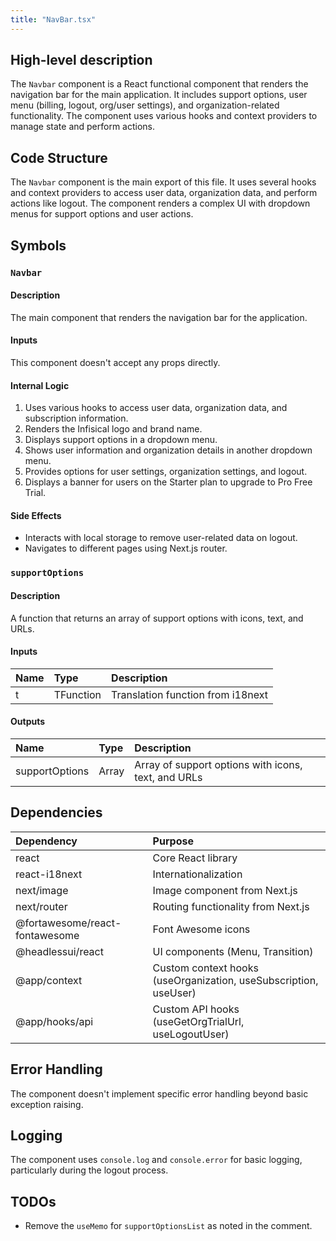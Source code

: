 ```yaml
---
title: "NavBar.tsx"
---
```


## High-level description
The `Navbar` component is a React functional component that renders the navigation bar for the main application. It includes support options, user menu (billing, logout, org/user settings), and organization-related functionality. The component uses various hooks and context providers to manage state and perform actions.

## Code Structure
The `Navbar` component is the main export of this file. It uses several hooks and context providers to access user data, organization data, and perform actions like logout. The component renders a complex UI with dropdown menus for support options and user actions.

## Symbols

### `Navbar`
#### Description
The main component that renders the navigation bar for the application.

#### Inputs
This component doesn't accept any props directly.

#### Internal Logic
1. Uses various hooks to access user data, organization data, and subscription information.
2. Renders the Infisical logo and brand name.
3. Displays support options in a dropdown menu.
4. Shows user information and organization details in another dropdown menu.
5. Provides options for user settings, organization settings, and logout.
6. Displays a banner for users on the Starter plan to upgrade to Pro Free Trial.

#### Side Effects
- Interacts with local storage to remove user-related data on logout.
- Navigates to different pages using Next.js router.

### `supportOptions`
#### Description
A function that returns an array of support options with icons, text, and URLs.

#### Inputs
| Name | Type | Description |
|:-----|:-----|:------------|
| t | TFunction | Translation function from i18next |

#### Outputs
| Name | Type | Description |
|:-----|:-----|:------------|
| supportOptions | Array | Array of support options with icons, text, and URLs |

## Dependencies
| Dependency | Purpose |
|:-----------|:--------|
| react | Core React library |
| react-i18next | Internationalization |
| next/image | Image component from Next.js |
| next/router | Routing functionality from Next.js |
| @fortawesome/react-fontawesome | Font Awesome icons |
| @headlessui/react | UI components (Menu, Transition) |
| @app/context | Custom context hooks (useOrganization, useSubscription, useUser) |
| @app/hooks/api | Custom API hooks (useGetOrgTrialUrl, useLogoutUser) |

## Error Handling
The component doesn't implement specific error handling beyond basic exception raising.

## Logging
The component uses `console.log` and `console.error` for basic logging, particularly during the logout process.

## TODOs
- Remove the `useMemo` for `supportOptionsList` as noted in the comment.
